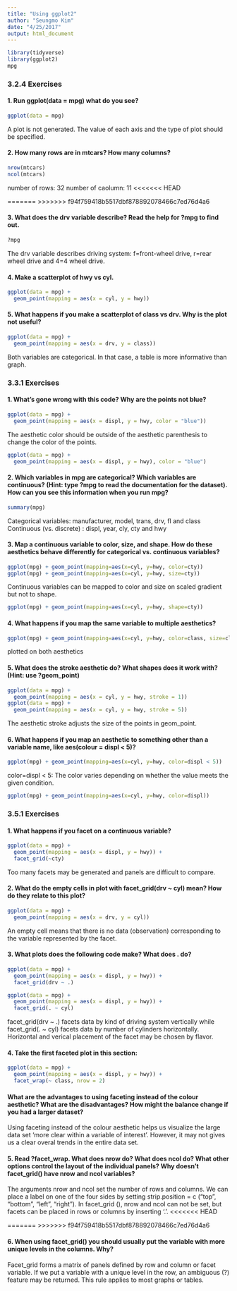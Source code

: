 ```yaml
---
title: "Using ggplot2"
author: "Seungmo Kim"
date: "4/25/2017"
output: html_document
---
```



```r
library(tidyverse)
library(ggplot2)
mpg
```



### 3.2.4 Exercises



#### 1. Run ggplot(data = mpg) what do you see?
```r
ggplot(data = mpg)
```
A plot is not generated. The value of each axis and the type of plot should be specified.


#### 2. How many rows are in mtcars? How many columns?
```r
nrow(mtcars)
ncol(mtcars)
```
number of rows: 32   number of caolumn: 11
<<<<<<< HEAD

=======
>>>>>>> f94f759418b5517dbf878892078466c7ed76d4a6

#### 3. What does the drv variable describe? Read the help for ?mpg to find out.
```r
?mpg
```
The drv variable describes driving system: f=front-wheel drive, r=rear wheel drive and 4=4 wheel drive.


#### 4. Make a scatterplot of hwy vs cyl.
```r
ggplot(data = mpg) + 
  geom_point(mapping = aes(x = cyl, y = hwy))
```


#### 5. What happens if you make a scatterplot of class vs drv. Why is the plot not useful?
```r
ggplot(data = mpg) + 
  geom_point(mapping = aes(x = drv, y = class))
```

Both variables are categorical.  In that case, a table is more informative than graph.


### 3.3.1 Exercises



#### 1. What’s gone wrong with this code? Why are the points not blue?
```r
ggplot(data = mpg) + 
  geom_point(mapping = aes(x = displ, y = hwy, color = "blue"))
```
The aesthetic color should be outside of the aesthetic parenthesis to change the color of the points.

```r
ggplot(data = mpg) + 
  geom_point(mapping = aes(x = displ, y = hwy), color = "blue")
```


#### 2. Which variables in mpg are categorical? Which variables are continuous? (Hint: type ?mpg to read the documentation for the dataset). How can you see this information when you run mpg?
```r
summary(mpg)
```
Categorical variables: manufacturer, model, trans, drv, fl and class\
Continuous (vs. discrete) : displ, year, cly, cty and hwy


#### 3. Map a continuous variable to color, size, and shape. How do these aesthetics behave differently for categorical vs. continuous variables?
```r
ggplot(mpg) + geom_point(mapping=aes(x=cyl, y=hwy, color=cty))
ggplot(mpg) + geom_point(mapping=aes(x=cyl, y=hwy, size=cty))
```
Continuous variables can be mapped to color and size on scaled gradient but not to shape.

```r
ggplot(mpg) + geom_point(mapping=aes(x=cyl, y=hwy, shape=cty))
```


#### 4. What happens if you map the same variable to multiple aesthetics?
```r
ggplot(mpg) + geom_point(mapping=aes(x=cyl, y=hwy, color=class, size=class))
```

plotted on both aesthetics


#### 5. What does the stroke aesthetic do? What shapes does it work with? (Hint: use ?geom_point)
```r
ggplot(data = mpg) + 
  geom_point(mapping = aes(x = cyl, y = hwy, stroke = 1))
ggplot(data = mpg) + 
  geom_point(mapping = aes(x = cyl, y = hwy, stroke = 5))
```

The aesthetic stroke adjusts the size of the points in geom_point. 


#### 6. What happens if you map an aesthetic to something other than a variable name, like aes(colour = displ < 5)?
```r
ggplot(mpg) + geom_point(mapping=aes(x=cyl, y=hwy, color=displ < 5))
```

color=displ < 5: The color varies depending on whether the value meets the given condition.
```r
ggplot(mpg) + geom_point(mapping=aes(x=cyl, y=hwy, color=displ))
```



### 3.5.1 Exercises



#### 1. What happens if you facet on a continuous variable?
```r
ggplot(data = mpg) + 
  geom_point(mapping = aes(x = displ, y = hwy)) + 
  facet_grid(~cty)
```

Too many facets may be generated and panels are difficult to compare.


#### 2. What do the empty cells in plot with facet_grid(drv ~ cyl) mean? How do they relate to this plot?
```r
ggplot(data = mpg) + 
  geom_point(mapping = aes(x = drv, y = cyl))
```
An empty cell means that there is no data (observation) corresponding to the variable represented by the facet.


#### 3. What plots does the following code make? What does . do?
```r
ggplot(data = mpg) + 
  geom_point(mapping = aes(x = displ, y = hwy)) +
  facet_grid(drv ~ .)

ggplot(data = mpg) + 
  geom_point(mapping = aes(x = displ, y = hwy)) +
  facet_grid(. ~ cyl)
```

facet_grid(drv ~ .) facets data by kind of driving system vertically while facet_grid(. ~ cyl) facets data by number of cylinders horizontally. Horizontal and verical placement of the facet may be chosen by flavor.


#### 4. Take the first faceted plot in this section:
```r
ggplot(data = mpg) + 
  geom_point(mapping = aes(x = displ, y = hwy)) + 
  facet_wrap(~ class, nrow = 2)
```

#### What are the advantages to using faceting instead of the colour aesthetic? What are the disadvantages? How might the balance change if you had a larger dataset?  

Using faceting instead of the colour aesthetic helps us visualize the large data set 'more clear within a variable of interest'. However, it may not gives us a clear overal trends in the entire data set.


#### 5. Read ?facet_wrap. What does nrow do? What does ncol do? What other options control the layout of the individual panels? Why doesn’t facet_grid() have nrow and ncol variables?

The arguments nrow and ncol set the number of rows and columns. We can place a label on one of the four sides by setting strip.position = c ("top", "bottom", "left", "right"). In facet_grid (), nrow and ncol can not be set, but facets can be placed in rows or columns by inserting '.'.
<<<<<<< HEAD

=======
>>>>>>> f94f759418b5517dbf878892078466c7ed76d4a6

#### 6. When using facet_grid() you should usually put the variable with more unique levels in the columns. Why?

Facet_grid forms a matrix of panels defined by row and column or facet variable. If we put a variable with a unique level in the row, an ambiguous (?) feature may be returned. This rule applies to most graphs or tables.

